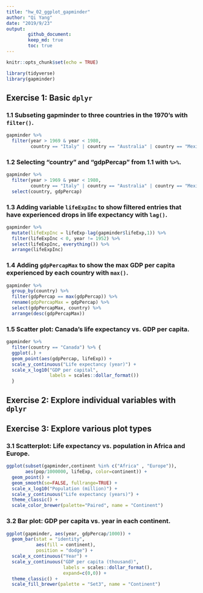 ```yaml
---
title: "hw_02_ggplot_gapminder"
author: "Qi Yang"
date: "2019/9/23"
output: 
        github_document:
        keep_md: true
        toc: true
---
```


```r
knitr::opts_chunk$set(echo = TRUE)
```
```r
library(tidyverse)
library(gapminder)
```

## Exercise 1: Basic `dplyr`
### 1.1 Subseting gapminder to three countries in the 1970’s with `filter()`.
```r
gapminder %>%
  filter(year > 1969 & year < 1980,
         country == "Italy" | country == "Australia" | country == "Mexico")
```
### 1.2 Selecting “country” and “gdpPercap” from 1.1 with ` %>% `.
```r
gapminder %>%
  filter(year > 1969 & year < 1980,
         country == "Italy" | country == "Australia" | country == "Mexico") %>% 
  select(country, gdpPercap)
```
### 1.3 Adding variable `lifeExpInc` to show filtered entries that have experienced drops in life expectancy with `lag()`.
```r
gapminder %>% 
  mutate(lifeExpInc = lifeExp-lag(gapminder$lifeExp,1)) %>% 
  filter(lifeExpInc < 0, year != 1952) %>% 
  select(lifeExpInc, everything()) %>% 
  arrange(lifeExpInc)
```
### 1.4 Adding `gdpPercapMax` to show the max GDP per capita experienced by each country with `max()`.
```r
gapminder %>% 
  group_by(country) %>% 
  filter(gdpPercap == max(gdpPercap)) %>% 
  rename(gdpPercapMax = gdpPercap) %>% 
  select(gdpPercapMax, country) %>% 
  arrange(desc(gdpPercapMax))
```
### 1.5 Scatter plot: Canada’s life expectancy vs. GDP per capita.
```r
gapminder %>% 
  filter(country == "Canada") %>% {
  ggplot(.) +
  geom_point(aes(gdpPercap, lifeExp)) +
  scale_y_continuous("Life expectancy (year)") +
  scale_x_log10("GDP per capital",
                labels = scales::dollar_format())
  }
```

## Exercise 2: Explore individual variables with `dplyr`

## Exercise 3: Explore various plot types
### 3.1 Scatterplot: Life expectancy vs. population in Africa and Europe.
```r
ggplot(subset(gapminder,continent %in% c("Africa" , "Europe")),
       aes(pop/1000000, lifeExp, color=continent)) + 
  geom_point() +
  geom_smooth(se=FALSE, fullrange=TRUE) +
  scale_x_log10("Population (million)") +
  scale_y_continuous("Life expectancy (years)") +
  theme_classic() +
  scale_color_brewer(palette="Paired", name = "Continent")
```  

### 3.2 Bar plot: GDP per capita vs. year in each continent.
```r
ggplot(gapminder, aes(year, gdpPercap/1000)) +
  geom_bar(stat = "identity", 
           aes(fill = continent), 
           position = "dodge") + 
  scale_x_continuous("Year") +
  scale_y_continuous("GDP per capita (thousand)", 
                     labels = scales::dollar_format(), 
                     expand=c(0,0)) +
  theme_classic() + 
  scale_fill_brewer(palette = "Set3", name = "Continent")
```

